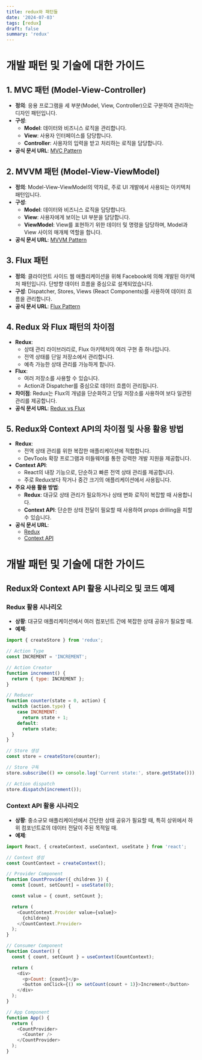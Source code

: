 ```yaml
---
title: redux와 패턴들
date: '2024-07-03'
tags: [redux]
draft: false
summary: 'redux'
---
```



# 개발 패턴 및 기술에 대한 가이드

## 1. MVC 패턴 (Model-View-Controller)
- **정의**: 응용 프로그램을 세 부분(Model, View, Controller)으로 구분하여 관리하는 디자인 패턴입니다.
- **구성**:
  - **Model**: 데이터와 비즈니스 로직을 관리합니다.
  - **View**: 사용자 인터페이스를 담당합니다.
  - **Controller**: 사용자의 입력을 받고 처리하는 로직을 담당합니다.
- **공식 문서 URL**: [MVC Pattern](https://en.wikipedia.org/wiki/Model%E2%80%93view%E2%80%93controller)

## 2. MVVM 패턴 (Model-View-ViewModel)
- **정의**: Model-View-ViewModel의 약자로, 주로 UI 개발에서 사용되는 아키텍처 패턴입니다.
- **구성**:
  - **Model**: 데이터와 비즈니스 로직을 담당합니다.
  - **View**: 사용자에게 보이는 UI 부분을 담당합니다.
  - **ViewModel**: View를 표현하기 위한 데이터 및 명령을 담당하며, Model과 View 사이의 매개체 역할을 합니다.
- **공식 문서 URL**: [MVVM Pattern](https://en.wikipedia.org/wiki/Model%E2%80%93view%E2%80%93viewmodel)

## 3. Flux 패턴
- **정의**: 클라이언트 사이드 웹 애플리케이션을 위해 Facebook에 의해 개발된 아키텍처 패턴입니다. 단방향 데이터 흐름을 중심으로 설계되었습니다.
- **구성**: Dispatcher, Stores, Views (React Components)를 사용하여 데이터 흐름을 관리합니다.
- **공식 문서 URL**: [Flux Pattern](https://facebook.github.io/flux/)

## 4. Redux 와 Flux 패턴의 차이점
- **Redux**:
  - 상태 관리 라이브러리로, Flux 아키텍처의 여러 구현 중 하나입니다.
  - 전역 상태를 단일 저장소에서 관리합니다.
  - 예측 가능한 상태 관리를 가능하게 합니다.
- **Flux**:
  - 여러 저장소를 사용할 수 있습니다.
  - Action과 Dispatcher를 중심으로 데이터 흐름이 관리됩니다.
- **차이점**: Redux는 Flux의 개념을 단순화하고 단일 저장소를 사용하여 보다 일관된 관리를 제공합니다.
- **공식 문서 URL**: [Redux vs Flux](https://redux.js.org/faq/general#how-is-redux-different-from-flux)

## 5. Redux와 Context API의 차이점 및 사용 활용 방법
- **Redux**:
  - 전역 상태 관리를 위한 복잡한 애플리케이션에 적합합니다.
  - DevTools 확장 프로그램과 미들웨어를 통한 강력한 개발 지원을 제공합니다.
- **Context API**:
  - React의 내장 기능으로, 단순하고 빠른 전역 상태 관리를 제공합니다.
  - 주로 Redux보다 작거나 중간 크기의 애플리케이션에서 사용됩니다.
- **주요 사용 활용 방법**:
  - **Redux**: 대규모 상태 관리가 필요하거나 상태 변화 로직이 복잡할 때 사용합니다.
  - **Context API**: 단순한 상태 전달이 필요할 때 사용하여 props drilling을 피할 수 있습니다.
- **공식 문서 URL**:
  - [Redux](https://redux.js.org/)
  - [Context API](https://reactjs.org/docs/context.html)



# 개발 패턴 및 기술에 대한 가이드

## Redux와 Context API 활용 시나리오 및 코드 예제

### Redux 활용 시나리오
- **상황**: 대규모 애플리케이션에서 여러 컴포넌트 간에 복잡한 상태 공유가 필요할 때.
- **예제**:
```javascript
import { createStore } from 'redux';

// Action Type
const INCREMENT = 'INCREMENT';

// Action Creator
function increment() {
  return { type: INCREMENT };
}

// Reducer
function counter(state = 0, action) {
  switch (action.type) {
    case INCREMENT:
      return state + 1;
    default:
      return state;
  }
}

// Store 생성
const store = createStore(counter);

// Store 구독
store.subscribe(() => console.log('Current state:', store.getState()));

// Action dispatch
store.dispatch(increment());
```

### Context API 활용 시나리오
- **상황**: 중소규모 애플리케이션에서 간단한 상태 공유가 필요할 때, 특히 상위에서 하위 컴포넌트로의 데이터 전달이 주된 목적일 때.
- **예제**:
```javascript
import React, { createContext, useContext, useState } from 'react';

// Context 생성
const CountContext = createContext();

// Provider Component
function CountProvider({ children }) {
  const [count, setCount] = useState(0);

  const value = { count, setCount };

  return (
    <CountContext.Provider value={value}>
      {children}
    </CountContext.Provider>
  );
}

// Consumer Component
function Counter() {
  const { count, setCount } = useContext(CountContext);

  return (
    <div>
      <p>Count: {count}</p>
      <button onClick={() => setCount(count + 1)}>Increment</button>
    </div>
  );
}

// App Component
function App() {
  return (
    <CountProvider>
      <Counter />
    </CountProvider>
  );
}
```

